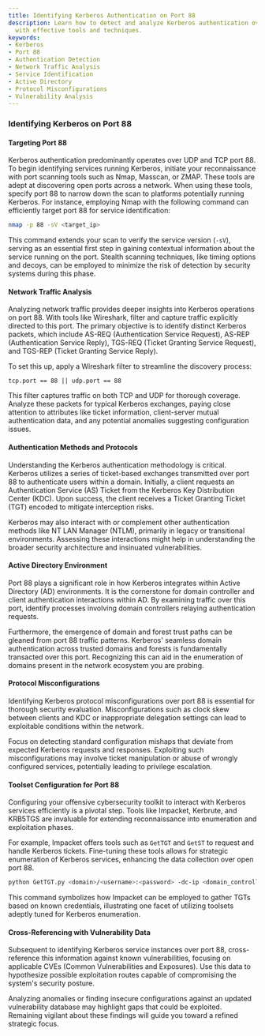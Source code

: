```yaml
---
title: Identifying Kerberos Authentication on Port 88
description: Learn how to detect and analyze Kerberos authentication over port 88
  with effective tools and techniques.
keywords:
- Kerberos
- Port 88
- Authentication Detection
- Network Traffic Analysis
- Service Identification
- Active Directory
- Protocol Misconfigurations
- Vulnerability Analysis
---
```


### Identifying Kerberos on Port 88

#### Targeting Port 88

Kerberos authentication predominantly operates over UDP and TCP port 88. To begin identifying services running Kerberos, initiate your reconnaissance with port scanning tools such as Nmap, Masscan, or ZMAP. These tools are adept at discovering open ports across a network. When using these tools, specify port 88 to narrow down the scan to platforms potentially running Kerberos. For instance, employing Nmap with the following command can efficiently target port 88 for service identification:

```bash
nmap -p 88 -sV <target_ip>
```

This command extends your scan to verify the service version (`-sV`), serving as an essential first step in gaining contextual information about the service running on the port. Stealth scanning techniques, like timing options and decoys, can be employed to minimize the risk of detection by security systems during this phase.

#### Network Traffic Analysis

Analyzing network traffic provides deeper insights into Kerberos operations on port 88. With tools like Wireshark, filter and capture traffic explicitly directed to this port. The primary objective is to identify distinct Kerberos packets, which include AS-REQ (Authentication Service Request), AS-REP (Authentication Service Reply), TGS-REQ (Ticket Granting Service Request), and TGS-REP (Ticket Granting Service Reply). 

To set this up, apply a Wireshark filter to streamline the discovery process:

```
tcp.port == 88 || udp.port == 88
```

This filter captures traffic on both TCP and UDP for thorough coverage. Analyze these packets for typical Kerberos exchanges, paying close attention to attributes like ticket information, client-server mutual authentication data, and any potential anomalies suggesting configuration issues.

#### Authentication Methods and Protocols

Understanding the Kerberos authentication methodology is critical. Kerberos utilizes a series of ticket-based exchanges transmitted over port 88 to authenticate users within a domain. Initially, a client requests an Authentication Service (AS) Ticket from the Kerberos Key Distribution Center (KDC). Upon success, the client receives a Ticket Granting Ticket (TGT) encoded to mitigate interception risks.

Kerberos may also interact with or complement other authentication methods like NT LAN Manager (NTLM), primarily in legacy or transitional environments. Assessing these interactions might help in understanding the broader security architecture and insinuated vulnerabilities.

#### Active Directory Environment

Port 88 plays a significant role in how Kerberos integrates within Active Directory (AD) environments. It is the cornerstone for domain controller and client authentication interactions within AD. By examining traffic over this port, identify processes involving domain controllers relaying authentication requests.

Furthermore, the emergence of domain and forest trust paths can be gleaned from port 88 traffic patterns. Kerberos' seamless domain authentication across trusted domains and forests is fundamentally transacted over this port. Recognizing this can aid in the enumeration of domains present in the network ecosystem you are probing.

#### Protocol Misconfigurations

Identifying Kerberos protocol misconfigurations over port 88 is essential for thorough security evaluation. Misconfigurations such as clock skew between clients and KDC or inappropriate delegation settings can lead to exploitable conditions within the network.

Focus on detecting standard configuration mishaps that deviate from expected Kerberos requests and responses. Exploiting such misconfigurations may involve ticket manipulation or abuse of wrongly configured services, potentially leading to privilege escalation.

#### Toolset Configuration for Port 88

Configuring your offensive cybersecurity toolkit to interact with Kerberos services efficiently is a pivotal step. Tools like Impacket, Kerbrute, and KRB5TGS are invaluable for extending reconnaissance into enumeration and exploitation phases.

For example, Impacket offers tools such as `GetTGT` and `GetST` to request and handle Kerberos tickets. Fine-tuning these tools allows for strategic enumeration of Kerberos services, enhancing the data collection over open port 88.

```bash
python GetTGT.py <domain>/<username>:<password> -dc-ip <domain_controller_ip>
```

This command symbolizes how Impacket can be employed to gather TGTs based on known credentials, illustrating one facet of utilizing toolsets adeptly tuned for Kerberos enumeration.

#### Cross-Referencing with Vulnerability Data

Subsequent to identifying Kerberos service instances over port 88, cross-reference this information against known vulnerabilities, focusing on applicable CVEs (Common Vulnerabilities and Exposures). Use this data to hypothesize possible exploitation routes capable of compromising the system's security posture.

Analyzing anomalies or finding insecure configurations against an updated vulnerability database may highlight gaps that could be exploited. Remaining vigilant about these findings will guide you toward a refined strategic focus.